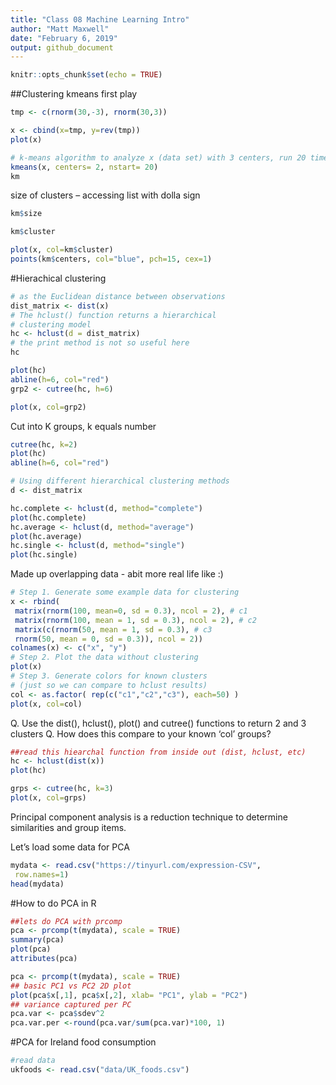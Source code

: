 ```yaml
---
title: "Class 08 Machine Learning Intro"
author: "Matt Maxwell"
date: "February 6, 2019"
output: github_document
---
```


```r
knitr::opts_chunk$set(echo = TRUE)
```


##Clustering
kmeans first play
```r
tmp <- c(rnorm(30,-3), rnorm(30,3))

x <- cbind(x=tmp, y=rev(tmp))
plot(x)

```



```r
# k-means algorithm to analyze x (data set) with 3 centers, run 20 times (nstart)km <- kmeans(x, centers= 2, nstart= 20)
kmeans(x, centers= 2, nstart= 20)
km

```

size of clusters -- accessing list with dolla sign
```r
km$size

```

```r
km$cluster
```

```r
plot(x, col=km$cluster)
points(km$centers, col="blue", pch=15, cex=1)
```



#Hierachical clustering


```r
# as the Euclidean distance between observations
dist_matrix <- dist(x)
# The hclust() function returns a hierarchical
# clustering model
hc <- hclust(d = dist_matrix)
# the print method is not so useful here
hc

```

```r
plot(hc)
abline(h=6, col="red")
grp2 <- cutree(hc, h=6)
```

```r
plot(x, col=grp2)


```

Cut into K groups, k equals number
```r
cutree(hc, k=2)
plot(hc)
abline(h=6, col="red")
```

```r
# Using different hierarchical clustering methods
d <- dist_matrix

hc.complete <- hclust(d, method="complete")
plot(hc.complete)
hc.average <- hclust(d, method="average")
plot(hc.average)
hc.single <- hclust(d, method="single")
plot(hc.single)
```


Made up overlapping data - abit more real life like :)
```r
# Step 1. Generate some example data for clustering
x <- rbind(
 matrix(rnorm(100, mean=0, sd = 0.3), ncol = 2), # c1
 matrix(rnorm(100, mean = 1, sd = 0.3), ncol = 2), # c2
 matrix(c(rnorm(50, mean = 1, sd = 0.3), # c3
 rnorm(50, mean = 0, sd = 0.3)), ncol = 2))
colnames(x) <- c("x", "y")
# Step 2. Plot the data without clustering
plot(x)
# Step 3. Generate colors for known clusters
# (just so we can compare to hclust results)
col <- as.factor( rep(c("c1","c2","c3"), each=50) )
plot(x, col=col)
```


Q. Use the dist(), hclust(), plot() and cutree()
 functions to return 2 and 3 clusters
Q. How does this compare to your known 'col' groups?
```r
##read this hiearchal function from inside out (dist, hclust, etc)
hc <- hclust(dist(x))
plot(hc)
```

```r
grps <- cutree(hc, k=3)
plot(x, col=grps)
```


Principal component analysis is a reduction technique to determine similarities and group items.

Let's load some data for PCA
```r
mydata <- read.csv("https://tinyurl.com/expression-CSV",
 row.names=1)
head(mydata) 
```




#How to do PCA in R

```r

##lets do PCA with prcomp
pca <- prcomp(t(mydata), scale = TRUE)
summary(pca)
plot(pca)
attributes(pca)
```


```r
pca <- prcomp(t(mydata), scale = TRUE)
## basic PC1 vs PC2 2D plot
plot(pca$x[,1], pca$x[,2], xlab= "PC1", ylab = "PC2")
## variance captured per PC
pca.var <- pca$sdev^2
pca.var.per <-round(pca.var/sum(pca.var)*100, 1)
```


#PCA for Ireland food consumption
```r
#read data
ukfoods <- read.csv("data/UK_foods.csv")
```

